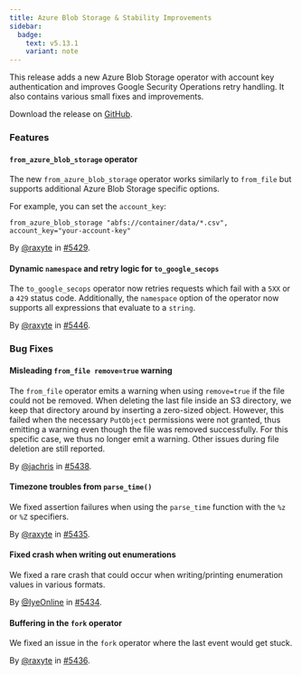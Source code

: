 ```yaml
---
title: Azure Blob Storage & Stability Improvements
sidebar:
  badge:
    text: v5.13.1
    variant: note
---
```


This release adds a new Azure Blob Storage operator with account key authentication and improves Google Security Operations retry handling. It also contains various small fixes and improvements.

Download the release on [GitHub](https://github.com/tenzir/tenzir/releases/tag/v5.13.1).

### Features

#### `from_azure_blob_storage` operator

The new `from_azure_blob_storage` operator works similarly to `from_file` but
supports additional Azure Blob Storage specific options.

For example, you can set the `account_key`:
```tql
from_azure_blob_storage "abfs://container/data/*.csv", account_key="your-account-key"
```

By [@raxyte](https://github.com/raxyte) in [#5429](https://github.com/tenzir/tenzir/pull/5429).

#### Dynamic `namespace` and retry logic for `to_google_secops`

The `to_google_secops` operator now retries requests which fail with a `5XX` or
a `429` status code. Additionally, the `namespace` option of the operator now
supports all expressions that evaluate to a `string`.

By [@raxyte](https://github.com/raxyte) in [#5446](https://github.com/tenzir/tenzir/pull/5446).

### Bug Fixes

#### Misleading `from_file remove=true` warning

The `from_file` operator emits a warning when using `remove=true` if the file
could not be removed. When deleting the last file inside an S3 directory, we
keep that directory around by inserting a zero-sized object. However, this
failed when the necessary `PutObject` permissions were not granted, thus
emitting a warning even though the file was removed successfully. For this
specific case, we thus no longer emit a warning. Other issues during file
deletion are still reported.

By [@jachris](https://github.com/jachris) in [#5438](https://github.com/tenzir/tenzir/pull/5438).

#### Timezone troubles from `parse_time()`

We fixed assertion failures when using the `parse_time` function with the `%z`
or `%Z` specifiers.

By [@raxyte](https://github.com/raxyte) in [#5435](https://github.com/tenzir/tenzir/pull/5435).

#### Fixed crash when writing out enumerations

We fixed a rare crash that could occur when writing/printing enumeration values
in various formats.

By [@IyeOnline](https://github.com/IyeOnline) in [#5434](https://github.com/tenzir/tenzir/pull/5434).

#### Buffering in the `fork` operator

We fixed an issue in the `fork` operator where the last event would get stuck.

By [@raxyte](https://github.com/raxyte) in [#5436](https://github.com/tenzir/tenzir/pull/5436).
